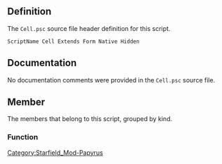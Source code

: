{{Script_Object_Summary
| title = Cell
| name = [[SFM:Script-Cell|Cell]]
| extends = [[SFM:Script-Form|Form]] → [[SFM:Script-ScriptObject|ScriptObject]]
| flags = Native, Hidden
}}


== Definition ==
The <code>Cell.psc</code> source file header definition for this script.

<source lang="papyrus">
ScriptName Cell Extends Form Native Hidden
</source>


== Documentation ==
No documentation comments were provided in the <code>Cell.psc</code> source file.


== Member ==
The members that belong to this script, grouped by kind.

=== Function ===
{{Script_Object_Member_Summary
| title = EnableFastTravel
| script = [[SFM:Script-Cell|Cell]]
| name = [[SFM:Script-Cell/EnableFastTravel|EnableFastTravel]]
| kind = Function
| flags = Native
| parameters = bool abEnable = true
| documentation = Enables/disables fast travel in this cell
}}

{{Script_Object_Member_Summary
| title = GetActorOwner
| script = [[SFM:Script-Cell|Cell]]
| name = [[SFM:Script-Cell/GetActorOwner|GetActorOwner]]
| kind = Function
| flags = Native
| returns = ActorBase
| documentation = Gets the actor that owns this cell (or none if not owned by an actor)
}}

{{Script_Object_Member_Summary
| title = GetFactionOwner
| script = [[SFM:Script-Cell|Cell]]
| name = [[SFM:Script-Cell/GetFactionOwner|GetFactionOwner]]
| kind = Function
| flags = Native
| returns = Faction
| documentation = Gets the faction that owns this cell (or none if not owned by a faction)
}}

{{Script_Object_Member_Summary
| title = GetParentRef
| script = [[SFM:Script-Cell|Cell]]
| name = [[SFM:Script-Cell/GetParentRef|GetParentRef]]
| kind = Function
| flags = Native
| returns = ObjectReference
| documentation = Gets the 'parent' reference for this cell, if any (i.e. the ship if this is a ship interior/exterior cell)
}}

{{Script_Object_Member_Summary
| title = IsAttached
| script = [[SFM:Script-Cell|Cell]]
| name = [[SFM:Script-Cell/IsAttached|IsAttached]]
| kind = Function
| flags = Native
| returns = bool
| documentation = Is this cell "attached"? (In the loaded area)
}}

{{Script_Object_Member_Summary
| title = IsInterior
| script = [[SFM:Script-Cell|Cell]]
| name = [[SFM:Script-Cell/IsInterior|IsInterior]]
| kind = Function
| flags = Native
| returns = bool
| documentation = Is this cell an interior cell?
}}

{{Script_Object_Member_Summary
| title = IsLoaded
| script = [[SFM:Script-Cell|Cell]]
| name = [[SFM:Script-Cell/IsLoaded|IsLoaded]]
| kind = Function
| flags = Native
| returns = bool
| documentation = Is this cell currently loaded?
}}

{{Script_Object_Member_Summary
| title = Reset
| script = [[SFM:Script-Cell|Cell]]
| name = [[SFM:Script-Cell/Reset|Reset]]
| kind = Function
| flags = Native
| documentation = Flags the cell for reset on next load
}}

{{Script_Object_Member_Summary
| title = SetActorOwner
| script = [[SFM:Script-Cell|Cell]]
| name = [[SFM:Script-Cell/SetActorOwner|SetActorOwner]]
| kind = Function
| flags = Native
| parameters = ActorBase akActor
| documentation = Sets this cell's owner as the specified actor
}}

{{Script_Object_Member_Summary
| title = SetFactionOwner
| script = [[SFM:Script-Cell|Cell]]
| name = [[SFM:Script-Cell/SetFactionOwner|SetFactionOwner]]
| kind = Function
| flags = Native
| parameters = Faction akFaction
| documentation = Sets this cell's owner as the specified faction
}}

{{Script_Object_Member_Summary
| title = SetFogPlanes
| script = [[SFM:Script-Cell|Cell]]
| name = [[SFM:Script-Cell/SetFogPlanes|SetFogPlanes]]
| kind = Function
| flags = Native
| parameters = float afNear, float afFar
| documentation = Adjusts this cell's fog near and far planes (interior, non-sky-lit cells only)
}}

{{Script_Object_Member_Summary
| title = SetFogPower
| script = [[SFM:Script-Cell|Cell]]
| name = [[SFM:Script-Cell/SetFogPower|SetFogPower]]
| kind = Function
| flags = Native
| parameters = float afPower
| documentation = Sets the fog power for this cell (interior, non-sky-lit cells only)
}}

{{Script_Object_Member_Summary
| title = SetGravityScale
| script = [[SFM:Script-Cell|Cell]]
| name = [[SFM:Script-Cell/SetGravityScale|SetGravityScale]]
| kind = Function
| flags = Native
| parameters = float aScale
| documentation = Sets the gravity scale on this cell, works on interiors only
}}

{{Script_Object_Member_Summary
| title = SetOffLimits
| script = [[SFM:Script-Cell|Cell]]
| name = [[SFM:Script-Cell/SetOffLimits|SetOffLimits]]
| kind = Function
| flags = Native
| parameters = bool abOffLimits = true
| documentation = Sets the OffLimits flag on this cell
}}

{{Script_Object_Member_Summary
| title = SetPublic
| script = [[SFM:Script-Cell|Cell]]
| name = [[SFM:Script-Cell/SetPublic|SetPublic]]
| kind = Function
| flags = Native
| parameters = bool abPublic = true
| documentation = Sets this cell as public or private
}}


[[Category:Starfield_Mod-Papyrus]]
